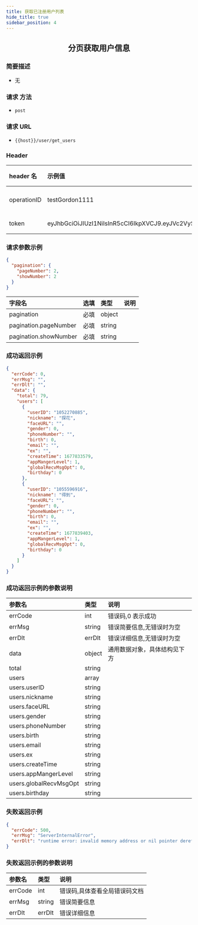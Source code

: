 ```yaml
---
title: 获取已注册用户列表
hide_title: true
sidebar_position: 4
---
```


<center>

## 分页获取用户信息

</center>

### 简要描述

- 无

### 请求 方法

- `post`

### 请求 URL

- `{{host}}/user/get_users`

### Header

| header 名   | 示例值                                                                                                                                                                                                      | 选填 | 类型   | 说明                         |
| :---------- | :---------------------------------------------------------------------------------------------------------------------------------------------------------------------------------------------------------- | :--- | ------ | ---------------------------- |
| operationID | testGordon1111                                                                                                                                                                                              | 必填 | string | operationID 用于全局链路追踪 |
| token       | eyJhbGciOiJIUzI1NiIsInR5cCI6IkpXVCJ9.eyJVc2VySUQiOiJvcGVuSU0xMjM0NTYiLCJQbGF0Zm9ybUlEIjoxLCJleHAiOjE2OTU4MjE4MDUsIm5iZiI6MTY4ODA0NTUwNSwiaWF0IjoxNjg4MDQ1ODA1fQ.cY4ecn4qNO59uOkjLiJXSVg57INKOeeXxsNA2ABVFeg | 必填 | string | 管理员或者用户 token         |

### 请求参数示例

```json
{
  "pagination": {
    "pageNumber": 2,
    "showNumber": 2
  }
}
```

| 字段名                | 选填 | 类型   | 说明 |
| :-------------------- | :--- | :----- | ---- |
| pagination            | 必填 | object |      |
| pagination.pageNumber | 必填 | string |      |
| pagination.showNumber | 必填 | string |      |

### 成功返回示例

```json
{
  "errCode": 0,
  "errMsg": "",
  "errDlt": "",
  "data": {
    "total": 79,
    "users": [
      {
        "userID": "1052270885",
        "nickname": "探花",
        "faceURL": "",
        "gender": 0,
        "phoneNumber": "",
        "birth": 0,
        "email": "",
        "ex": "",
        "createTime": 1677833579,
        "appMangerLevel": 1,
        "globalRecvMsgOpt": 0,
        "birthday": 0
      },
      {
        "userID": "1055596916",
        "nickname": "得到",
        "faceURL": "",
        "gender": 0,
        "phoneNumber": "",
        "birth": 0,
        "email": "",
        "ex": "",
        "createTime": 1677839403,
        "appMangerLevel": 1,
        "globalRecvMsgOpt": 0,
        "birthday": 0
      }
    ]
  }
}
```

### 成功返回示例的参数说明

| 参数名                 | 类型   | 说明                         |
| :--------------------- | :----- | :--------------------------- |
| errCode                | int    | 错误码,0 表示成功            |
| errMsg                 | string | 错误简要信息,无错误时为空    |
| errDlt                 | errDlt | 错误详细信息,无错误时为空    |
| data                   | object | 通用数据对象，具体结构见下方 |
| total                  | string |                              |
| users                  | array  |                              |
| users.userID           | string |                              |
| users.nickname         | string |                              |
| users.faceURL          | string |                              |
| users.gender           | string |                              |
| users.phoneNumber      | string |                              |
| users.birth            | string |                              |
| users.email            | string |                              |
| users.ex               | string |                              |
| users.createTime       | string |                              |
| users.appMangerLevel   | string |                              |
| users.globalRecvMsgOpt | string |                              |
| users.birthday         | string |                              |

### 失败返回示例

```json
{
  "errCode": 500,
  "errMsg": "ServerInternalError",
  "errDlt": "runtime error: invalid memory address or nil pointer dereference"
}
```

### 失败返回示例的参数说明

| 参数名  | 类型   | 说明                          |
| :------ | :----- | :---------------------------- |
| errCode | int    | 错误码,具体查看全局错误码文档 |
| errMsg  | string | 错误简要信息                  |
| errDlt  | errDlt | 错误详细信息                  |
